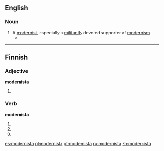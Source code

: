 ==English==

===Noun===
{{en-noun}}

# A [[modernist]], especially a [[militantly]] devoted supporter of [[modernism]]
#*{{quote-news|2009|January 11|Bono|Notes From the Chairman|New York Times|url=http://www.nytimes.com/2009/01/11/opinion/11bono.html
|passage=Francis Albert Sinatra, painter, '''modernista'''. }}

----

==Finnish==

===Adjective===
'''modernista'''

# {{fi-form of|moderni|type=adjective|case=elative|pl=singular}}

===Verb===
'''modernista'''

# {{fi-form of|modernistaa|type=verb|mood=indicative|tense=present connegative}}
# {{fi-form of|modernistaa|type=verb|pr=second-person|pl=singular|mood=imperative|tense=present}}
# {{fi-form of|modernistaa|type=verb|pr=second-person|pl=singular|mood=imperative|tense=present connegative}}

[[es:modernista]]
[[pl:modernista]]
[[pt:modernista]]
[[ru:modernista]]
[[zh:modernista]]